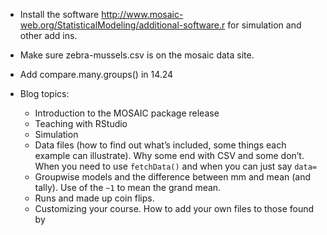 * Install the software <http://www.mosaic-web.org/StatisticalModeling/additional-software.r> for simulation and other add ins.
* Make sure zebra-mussels.csv is on the mosaic data site.
* Add compare.many.groups() in 14.24

* Blog topics:
   * Introduction to the MOSAIC package release
   * Teaching with RStudio
   * Simulation
   * Data files (how to find out what's included, some things each example can illustrate).  Why some end with CSV and some don't.  When you need to use ```fetchData()``` and when you can just say ```data=```
   * Groupwise models and the difference between mm and mean (and tally).  Use of the ```~1``` to mean the grand mean.
   * Runs and made up coin flips.
   * Customizing your course.  How to add your own files to those found by 
